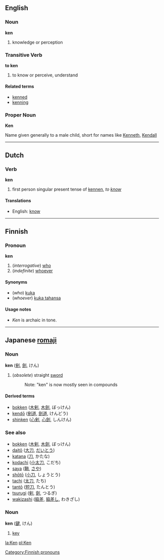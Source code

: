 ==English==
===Noun===
'''ken'''

# knowledge or perception

===Transitive Verb===
'''to ken'''

# to know or perceive, understand

====Related terms====
*[[kenned]]
*[[kenning]]

===Proper Noun===
'''Ken'''

Name given generally to a male child, short for names like [[Kenneth]], [[Kendall]]


----

==Dutch==
===Verb===
'''ken'''

# first person singular present tense of [[kennen]], ''to [[know]]''

====Translations====
*English: [[know]]

----

==Finnish==

===Pronoun===
'''ken'''

#(''interrogative'') [[who]]
#(''indefinite'') [[whoever]]

====Synonyms====
*(''who'') [[kuka]]
*(''whoever'') [[kuka tahansa]]

====Usage notes====
*''Ken'' is archaic in tone.

[[Category:Finnish pronouns]]
----

==Japanese [[romaji]]==
===Noun===
'''ken''' ([[剣]], [[劍]], けん)

# (''obsolete'') straight [[sword]]
#:Note: "ken" is now mostly seen in compounds
<!-- how should we show that ken is one reading of 剣/劍, and that tsurugi is its other reading? -->

====Derived terms====
*[[bokken]] ([[木剣]], [[木劍]], ぼっけん)
*[[kendō]] ([[剣道]], [[劍道]], けんどう)
*[[shinken]] ([[心剣]], [[心劍]], しんけん)

===See also===
*[[bokken]] ([[木剣]], [[木劍]], ぼっけん)
*[[daitō]] ([[大刀]], [[だいとう]])
*[[katana]] ([[刀]], かたな)
*[[kodachi]] ([[小太刀]], こだち)
*[[saya]] ([[鞘]], [[さや]])
*[[shōtō]] ([[小刀]], しょうとう)
*[[tachi]] ([[太刀]], たち)
*[[tantō]] ([[短刀]], たんとう)
*[[tsurugi]] ([[剣]], [[劍]], つるぎ)
*[[wakizashi]] ([[脇差]], [[脇差し]], わきざし)
<!-- sources: http://www.aikiweb.com/forums/archive/index.php/t-1870.html -->

===Noun===
'''ken''' ([[鍵]], けん)

# [[key]]

[[la:Ken]]
[[pl:Ken]]